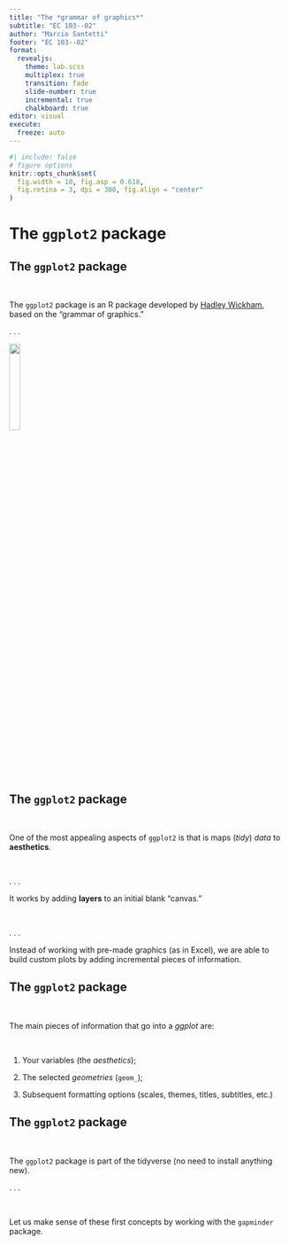 ```yaml
---
title: "The *grammar of graphics*"
subtitle: "EC 103--02"
author: "Marcio Santetti"
footer: "EC 103--02"
format: 
  revealjs:
    theme: lab.scss
    multiplex: true
    transition: fade
    slide-number: true
    incremental: true 
    chalkboard: true
editor: visual
execute:
  freeze: auto
---
```


```r
#| include: false
# figure options
knitr::opts_chunk$set(
  fig.width = 10, fig.asp = 0.618,
  fig.retina = 3, dpi = 300, fig.align = "center"
)
```

# The `ggplot2` package


## The `ggplot2` package

<br>

The `ggplot2` package is an R package developed by [Hadley Wickham](https://hadley.nz/), based on the "grammar of graphics."

. . .

![](gg.png){width=20%}



## The `ggplot2` package

<br>


One of the most appealing aspects of `ggplot2` is that is maps (*tidy*) *data* to **aesthetics**.

<br>

. . .

It works by adding **layers** to an initial blank "canvas."

<br>

. . .

Instead of working with pre-made graphics (as in Excel), we are able to build custom plots by adding incremental pieces of information.


## The `ggplot2` package

<br>


The main pieces of information that go into a *ggplot* are:

<br>

  1. Your variables (the *aesthetics*);

  2. The selected *geometries* (`geom_`);

  3. Subsequent formatting options (scales, themes, titles, subtitles, etc.)
  


## The `ggplot2` package

<br>

The `ggplot2` package is part of the tidyverse (no need to install anything new).

. . .

<br>

Let us make sense of these first concepts by working with the `gapminder` package.